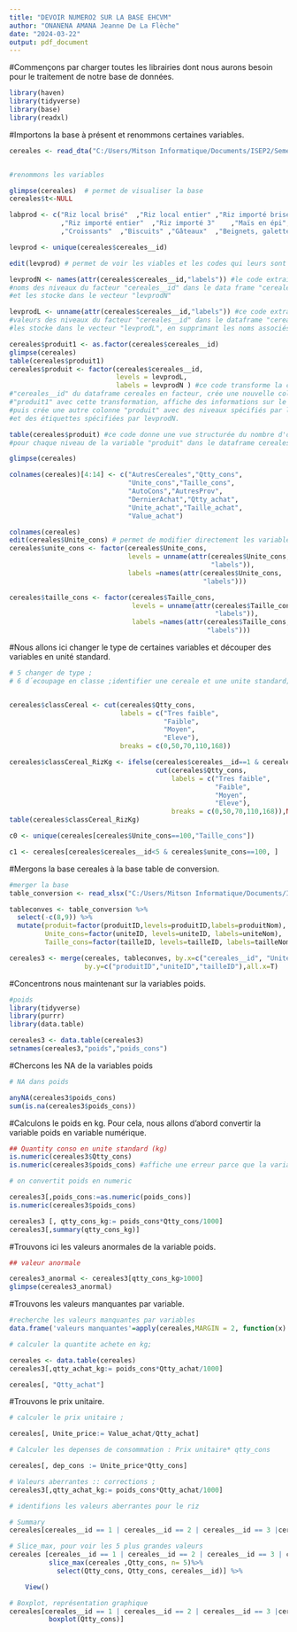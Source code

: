 ---
title: "DEVOIR NUMERO2 SUR LA BASE EHCVM"
author: "ONANENA AMANA Jeanne De La Flèche"
date: "2024-03-22"
output: pdf_document
---


#Commençons par charger toutes les librairies dont nous aurons besoin pour le traitement de notre base de données.

```{r libraries, echo = FALSE}
library(haven)
library(tidyverse)
library(base)
library(readxl)
```


#Importons la base à présent et renommons certaines variables.

```{r Importation de la base, echo = FALSE}
cereales <- read_dta("C:/Users/Mitson Informatique/Documents/ISEP2/Semestre 2/Traitement statistiques avec R/ISEP2_Cours_R_2024/Bases/cereales.dta")


#renommons les variables

glimpse(cereales)  # permet de visualiser la base
cereales$t<-NULL

labprod <- c("Riz local brisé"	,"Riz local entier"	,"Riz importé brisé"
             ,"Riz importé entier"	,"Riz importé 3"	,"Maïs en épi","Maïs en grain"	,"Mil"	,"Sorgho"	,"Blé"	,"Fonio"	,"Autres céréales"	,"Farine de maïs"	,"semoule de mais"	,"Farine/semoule de mil"	,"semoule de mil"	,"Farine de blé local ou importé"	,"semoule de blé "	,"Autres farines de céréales"	,"Autres semoules de céréales"	,"Pâtes alimentaires"	,"Pain moderne"	,"Pain moderne type 2"	,"Pain traditionnel"	,"Pains traditionnel type 2"	,"Céréales de petit déjeuner"	
             ,"Croissants"	,"Biscuits"	,"Gâteaux"	,"Beignets, galettes")

levprod <- unique(cereales$cereales__id)

edit(levprod) # permet de voir les viables et les codes qui leurs sont associé

levprodN <- names(attr(cereales$cereales__id,"labels")) #le code extrait les 
#noms des niveaux du facteur "cereales__id" dans le data frame "cereales" 
#et les stocke dans le vecteur "levprodN"

levprodL <- unname(attr(cereales$cereales__id,"labels")) #ce code extrait les 
#valeurs des niveaux du facteur "cereales__id" dans le dataframe "cereales" et 
#les stocke dans le vecteur "levprodL", en supprimant les noms associés aux niveaux.

cereales$produit1 <- as.factor(cereales$cereales__id)
glimpse(cereales)
table(cereales$produit1)
cereales$produit <- factor(cereales$cereales__id, 
                           levels = levprodL,
                           labels = levprodN ) #ce code transforme la colonne 
#"cereales__id" du dataframe cereales en facteur, crée une nouvelle colonne 
#"produit1" avec cette transformation, affiche des informations sur le dataframe,
#puis crée une autre colonne "produit" avec des niveaux spécifiés par levprodL 
#et des étiquettes spécifiées par levprodN.

table(cereales$produit) #ce code donne une vue structurée du nombre d'observations 
#pour chaque niveau de la variable "produit" dans le dataframe cereales.

glimpse(cereales)

colnames(cereales)[4:14] <- c("AutresCereales","Qtty_cons",
                              "Unite_cons","Taille_cons",
                              "AutoCons","AutresProv",
                              "DernierAchat","Qtty_achat",
                              "Unite_achat","Taille_achat",
                              "Value_achat")

colnames(cereales)
edit(cereales$Unite_cons) # permet de modifier directement les variables
cereales$unite_cons <- factor(cereales$Unite_cons,
                              levels = unname(attr(cereales$Unite_cons,
                                                   "labels")),
                              labels =names(attr(cereales$Unite_cons,
                                                 "labels")))

cereales$taille_cons <- factor(cereales$Taille_cons,
                               levels = unname(attr(cereales$Taille_cons,
                                                    "labels")),
                               labels =names(attr(cereales$Taille_cons,
                                                  "labels")))
```


#Nous allons ici changer le type de certaines variables et découper des variables en unité standard.

```{r decoupage et changement de type, echo=FALSE}
# 5 changer de type ;
# 6 d´ecoupage en classe ;identifier une cereale et une unite standard;


cereales$classCereal <- cut(cereales$Qtty_cons, 
                            labels = c("Tres faible",
                                       "Faible",
                                       "Moyen",
                                       "Eleve"),
                            breaks = c(0,50,70,110,168))

cereales$classCereal_RizKg <- ifelse(cereales$cereales__id==1 & cereales$Unite_cons==100, 
                                     cut(cereales$Qtty_cons, 
                                         labels = c("Tres faible",
                                                    "Faible",
                                                    "Moyen",
                                                    "Eleve"),
                                         breaks = c(0,50,70,110,168)),NA)
table(cereales$classCereal_RizKg)

c0 <- unique(cereales[cereales$Unite_cons==100,"Taille_cons"])

c1 <- cereales[cereales$cereales__id<5 & cereales$unite_cons==100, ]

```


#Mergons la base cereales à la base table de conversion.

```{r merge, echo=FALSE}
#merger la base
table_conversion <- read_xlsx("C:/Users/Mitson Informatique/Documents/ISEP2/Semestre 2/Traitement statistiques avec R/ISEP2_Cours_R_2024/Bases/Table de conversion phase 2.xlsx")

tableconves <- table_conversion %>%
  select(-c(8,9)) %>%
  mutate(produit=factor(produitID,levels=produitID,labels=produitNom),
         Unite_cons=factor(uniteID, levels=uniteID, labels=uniteNom),
         Taille_cons=factor(tailleID, levels=tailleID, labels=tailleNom))

cereales3 <- merge(cereales, tableconves, by.x=c("cereales__id", "Unite_cons","Taille_cons"),
                   by.y=c("produitID","uniteID","tailleID"),all.x=T)

```


#Concentrons nous maintenant sur la variables poids.

```{r poids, echo=FALSE}
#poids 
library(tidyverse)
library(purrr)
library(data.table)

cereales3 <- data.table(cereales3)
setnames(cereales3,"poids","poids_cons")

```

#Chercons les NA de la variables poids

```{r NA, echo=FALSE}
# NA dans poids 

anyNA(cereales3$poids_cons)
sum(is.na(cereales3$poids_cons))
```

#Calculons le poids en kg. Pour cela, nous allons d'abord convertir la variable poids en variable numérique.

```{r poids en kg, echo=FALSE}
## Quantity conso en unite standard (kg)
is.numeric(cereales3$Qtty_cons)
is.numeric(cereales3$poids_cons) #affiche une erreur parce que la variable n'est pas numérique

# on convertit poids en numeric 

cereales3[,poids_cons:=as.numeric(poids_cons)]
is.numeric(cereales3$poids_cons)

cereales3 [, qtty_cons_kg:= poids_cons*Qtty_cons/1000]
cereales3[,summary(qtty_cons_kg)]

```

#Trouvons ici les valeurs anormales de la variable poids.

```{r valeurs anormales, echo=FALSE}
## valeur anormale 

cereales3_anormal <- cereales3[qtty_cons_kg>1000]
glimpse(cereales3_anormal)
```


#Trouvons les valeurs manquantes par variable.

```{r valeurs manquantes, echo=FALSE}
#recherche les valeurs manquantes par variables
data.frame('valeurs manquantes'=apply(cereales,MARGIN = 2, function(x) sum(is.na(x))))

```



```{r HomeWork, echo=FALSE}
 
# calculer la quantite achete en kg; 

cereales <- data.table(cereales)
cereales3[,qtty_achat_kg:= poids_cons*Qtty_achat/1000]

cereales[, "Qtty_achat"] 

```


#Trouvons le prix unitaire.

```{r prix unitaire, echo=FALSE}
# calculer le prix unitaire ;

cereales[, Unite_price:= Value_achat/Qtty_achat]

```


```{r depenses de conso, echo=FALSE}
# Calculer les depenses de consommation : Prix unitaire* qtty_cons 

cereales[, dep_cons := Unite_price*Qtty_cons]
```


```{r correction des valeurs abérrantes, echo=FALSE}
# Valeurs aberrantes :: corrections ; 
cereales3[,qtty_achat_kg:= poids_cons*Qtty_achat/1000]

```

```{r valeurs abérrantes pour le riz, echo=FALSE}
# identifions les valeurs aberrantes pour le riz

# Summary
cereales[cereales__id == 1 | cereales__id == 2 | cereales__id == 3 |cereales__id == 4 ,  summary(Qtty_cons)]

# Slice_max, pour voir les 5 plus grandes valeurs
cereales [cereales__id == 1 | cereales__id == 2 | cereales__id == 3 | cereales__id == 4 ,
          slice_max(cereales ,Qtty_cons, n= 5)%>% 
            select(Qtty_cons, Qtty_cons, cereales__id)] %>%  

    View()
```



```{r pressure, echo=FALSE}
# Boxplot, représentation graphique
cereales[cereales__id == 1 | cereales__id == 2 | cereales__id == 3 |cereales__id == 4,
          boxplot(Qtty_cons)]

```


